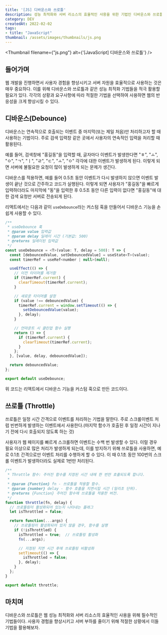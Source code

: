 ```yaml
---
title: '[JS] 디바운스와 쓰로틀'
description: 성능 최적화와 서버 리소스의 효율적인 사용을 위한 기법인 디바운스와 쓰로틀에 대해 알아보자
category: DEV
createdAt: 2022-02-02
tags:
- title: "JavaScript"
thumbnail: /assets/images/thumbnails/js.png
---
```

<Thumbnail filename={"js.png"} alt={'[JavaScript] 디바운스와 쓰로틀'} />

<Divider />

## 들어가며

웹 개발을 진행하면서 사용자 경험을 향상시키고 서버 자원을 효율적으로 사용하는 것은 매우 중요하다. 이를 위해 디바운스와 쓰로틀과 같은 성능 최적화 기법들을 적극 활용할 필요가 있다. 각각의 상황과 요구사항에 따라 적절한 기법을 선택하여 사용하면 웹의 반응성을 크게 향상시킬 수 있다.

## 디바운스(Debounce)

디바운스는 연속적으로 호출되는 이벤트 중 마지막(또는 제일 처음)만 처리하고자 할 때 사용하는 기법이다. 주로 검색 입력창 같은 곳에서 사용자의 연속적인 입력을 처리할 때 활용된다.

예를 들어, 검색창에 "홍길동"을 입력할 때, 글자마다 이벤트가 발생한다면 "ㅎ", "ㅗ", "ㅇ", "ㄱ", "ㅣ", "ㄹ", "ㄷ", "ㅗ", "ㅇ" 각각에 대한 이벤트가 발생하게 된다. 이렇게 되면 서버에 불필요한 요청이 많이 발생하게 되는 문제가 생긴다.

디바운스를 적용하면, 예를 들어 0.5초 동안 이벤트가 다시 발생하지 않으면 이벤트 발생이 끝난 것으로 간주하고 코드가 실행된다. 이렇게 되면 사용자가 "홍길동"을 빠르게 입력하더라도 마지막에 "동"을 입력한 후 0.5초 동안 다른 입력이 없다면 "홍길동"에 대한 검색 요청만 서버로 전송되게 된다.

리액트에서는 다음과 같이 `useDebounce`라는 커스텀 훅을 만들어서 디바운스 기능을 손쉽게 사용할 수 있다.

```js title="useDebounce.js"
/**
 * useDebounce 훅
 * @param value 입력값
 * @param delay 딜레이 시간 (기본값: 500)
 * @returns 딜레이된 입력값
 */
const useDebounce = <T>(value: T, delay = 500): T => {
  const [debouncedValue, setDebouncedValue] = useState<T>(value);
  const timerRef = useRef<number | null>(null);

  useEffect(() => {
    // 이전 타이머를 제거함
    if (timerRef.current) {
      clearTimeout(timerRef.current);
    }

    // 새로운 타이머를 설정
    if (value !== debouncedValue) {
      timerRef.current = window.setTimeout(() => {
        setDebouncedValue(value);
      }, delay);
    }

    // 언마운트 시 클린업 함수 실행
    return () => {
      if (timerRef.current) {
        clearTimeout(timerRef.current);
      }
    };
  }, [value, delay, debouncedValue]);

  return debouncedValue;
};

export default useDebounce;
```
위 코드는 리액트에서 디바운스 기능을 커스텀 훅으로 만든 코드이다.

## 쓰로틀 (Throttle)
쓰로틀은 일정 시간 간격으로 이벤트를 처리하는 기법을 말한다. 주로 스크롤이벤트 처럼 빈번하게 발생하는 이벤트에서 사용한다.(마지막 함수가 호출된 후 일정 시간이 지나기 전에 다시 호출되지 않도록 하는 것)

사용자가 웹 페이지를 빠르게 스크롤하면 이벤트는 수백 번 발생할 수 있다. 이럴 경우 필요 이상으로 많은 처리가 발생하게 되는데, 이를 방지하기 위해 쓰로틀을 사용하면, 예로 0.1초 간격으로만 이벤트 처리를 수행하게 할 수 있다. 이 때 0.1초 동안 100번의 스크롤 이벤트가 발생하더라도 실제로 1번만 처리된다.

```js title="throttle.js"
/**
 * Throttle 함수: 주어진 함수를 지정된 시간 내에 한 번만 호출되도록 합니다.
 *
 * @param {Function} fn - 쓰로틀을 적용할 함수.
 * @param {number} delay - 함수 호출을 지연시킬 시간 (밀리초 단위).
 * @returns {Function} 주어진 함수에 쓰로틀을 적용한 버전.
 */
function throttle(fn, delay) {
  // 쓰로틀링이 활성화되어 있는지 나타내는 플래그
  let isThrottled = false;

  return function(...args) {
    // 쓰로틀링이 활성화되어 있지 않을 경우, 함수를 실행
    if (!isThrottled) {
      isThrottled = true;  // 쓰로틀링 활성화
      fn(...args);

      // 지정된 지연 시간 후에 쓰로틀링 비활성화
      setTimeout(() => {
        isThrottled = false;
      }, delay);
    }
  };
}

export default throttle;
```

## 마치며
디바운스와 쓰로틀은 웹 성능 최적화와 서버 리소스의 효율적인 사용을 위해 필수적인 기법들이다. 사용자 경험을 향상시키고 서버 부하를 줄이기 위해 적절한 상황에서 이들 기법을 활용해보자.